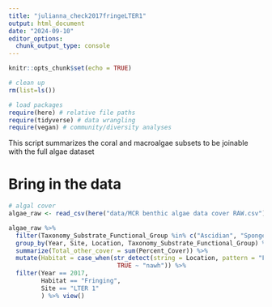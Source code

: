 ```yaml
---
title: "julianna_check2017fringeLTER1"
output: html_document
date: "2024-09-10"
editor_options: 
  chunk_output_type: console
---
```


```r
knitr::opts_chunk$set(echo = TRUE)

# clean up
rm(list=ls()) 

# load packages
require(here) # relative file paths
require(tidyverse) # data wrangling
require(vegan) # community/diversity analyses
```

This script summarizes the coral and macroalgae subsets to be joinable with the full algae dataset

# Bring in the data

```r
# algal cover 
algae_raw <- read_csv(here("data/MCR benthic algae data cover RAW.csv")) 

```



```r
algae_raw %>% 
  filter(Taxonomy_Substrate_Functional_Group %in% c("Ascidian", "Sponge", "Millepora platyphylla", "Shell Debris", "Soft Coral", "Corallimorpharia", "Cyanophyta", "Coral Rubble", "No data", "Heteractis sp.", "Tridacna sp.", "Bare Space", "Sarcophyton sp.", "Zooxanthellae")) %>% 
  group_by(Year, Site, Location, Taxonomy_Substrate_Functional_Group) %>% 
  summarize(Total_other_cover = sum(Percent_Cover)) %>% 
  mutate(Habitat = case_when(str_detect(string = Location, pattern = "Fring") ~ "Fringing",
                              TRUE ~ "nawh")) %>% 
  filter(Year == 2017,
         Habitat == "Fringing",
         Site == "LTER 1"
         ) %>% view()


```


